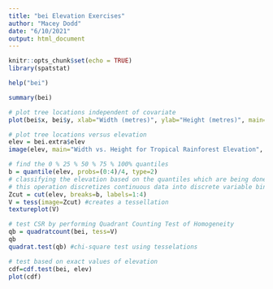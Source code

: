 ```yaml
---
title: "bei Elevation Exercises"
author: "Macey Dodd"
date: "6/10/2021"
output: html_document
---
```


```r
knitr::opts_chunk$set(echo = TRUE)
library(spatstat)
```

```r
help("bei")
```


```r
summary(bei)
```


```r
# plot tree locations independent of covariate
plot(bei$x, bei$y, xlab="Width (metres)", ylab="Height (metres)", main="Width vs. Height for Tropical Rainforest Tree Patterns") 
```

```r
# plot tree locations versus elevation
elev = bei.extra$elev 
image(elev, main="Width vs. Height for Tropical Rainforest Elevation", xlab="Width (metres)", ylab="Height (metres)")
```

```r
# find the 0 % 25 % 50 % 75 % 100% quantiles
b = quantile(elev, probs=(0:4)/4, type=2)
# classifying the elevation based on the quantiles which are being done on sorted data from smallest to largest
# this operation discretizes continuous data into discrete variable bins 
Zcut = cut(elev, breaks=b, labels=1:4) 
V = tess(image=Zcut) #creates a tessellation
textureplot(V)
```



```r
# test CSR by performing Quadrant Counting Test of Homogeneity 
qb = quadratcount(bei, tess=V)
qb
quadrat.test(qb) #chi-square test using tesselations
```


```r
# test based on exact values of elevation
cdf=cdf.test(bei, elev)
plot(cdf)
```

